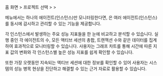 홈 화면 &gt; 프로젝트 선택 &gt; <Cmdname sid="side_dashboard" className="uitext" /> &gt; <Cmdname sid="side_multiInstance" className="uitext" />

<Link to="instance-monitoring"><Cmdname sid="side_dbMonitoring" className="uitext" /></Link> 메뉴에서는 하나의 에이전트(인스턴스)만 모니터링한다면, <Cmdname sid="side_multiInstance" className="uitext" />은 여러 에이전트(인스턴스)를 동시에 감시하고 관리할 수 있는 기능을 제공합니다.

각 인스턴스에서 발생하는 주요 성능 지표들을 한 눈에 비교하고 분석할 수 있습니다. 실행 중인 각 에이전트의 수, 모든 액티브 세션의 총합, 트랜잭션 수와 같은 데이터를 집계하여 효과적으로 모니터링할 수 있습니다. 사용자는 그래프 차트를 통해 시간에 따른 지표 값의 변화와 각 인스턴스별 높은 성능 지표를 쉽게 확인할 수 있습니다. 

또한 가장 오랫동안 지속되는 액티브 세션에 대한 정보를 확인할 수 있어 사용자는 시스템의 성능 병목 현상을 진단하고 해결할 수 있는 근거 자료로 활용할 수 있습니다.